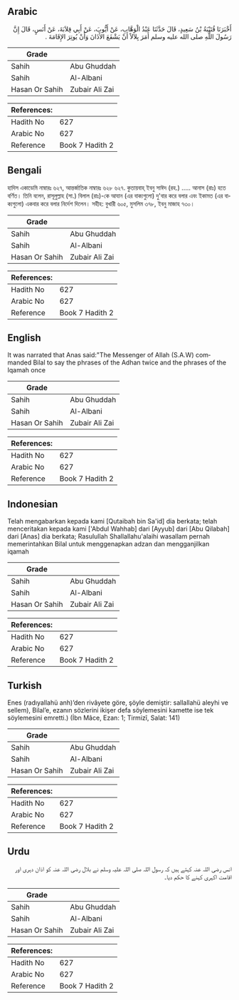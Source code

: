 ## Arabic


<div dir="rtl" lang="ar" style={{fontSize:'larger',backgroundColor:'#f8f9fa',padding:20}}>
أَخْبَرَنَا قُتَيْبَةُ بْنُ سَعِيدٍ، قَالَ حَدَّثَنَا عَبْدُ الْوَهَّابِ، عَنْ أَيُّوبَ، عَنْ أَبِي قِلاَبَةَ، عَنْ أَنَسٍ، قَالَ إِنَّ رَسُولَ اللَّهِ صلى الله عليه وسلم أَمَرَ بِلاَلاً أَنْ يَشْفَعَ الأَذَانَ وَأَنْ يُوتِرَ الإِقَامَةَ ‏.‏
</div>
<div style={{backgroundColor:'#f8f9fa',padding:20, marginBottom: 10}}><table> <thead> <tr> <th>Grade</th> <th></th> </tr> </thead> <tbody> <tr><td>Sahih</td><td>Abu Ghuddah</td></tr><tr><td>Sahih</td><td>Al-Albani</td></tr><tr><td>Hasan Or Sahih</td><td>Zubair Ali Zai</td></tr></tbody></table><table> <thead> <tr> <th>References:</th> <th></th> </tr> </thead> <tbody><tr><td>Hadith No</td><td>627</td></tr><tr><td>Arabic No</td><td>627</td></tr><tr><td>Reference</td><td>Book 7 Hadith 2</td></tr></tbody></table></div>

## Bengali


<div dir="ltr" lang="bn" style={{fontSize:'larger',backgroundColor:'#f8f9fa',padding:20}}>
হাদিস একাডেমি নাম্বারঃ ৬২৭, আন্তর্জাতিক নাম্বারঃ ৬২৮ ৬২৭. কুতায়বাহ্ ইবনু সাঈদ (রহ.) ..... আনাস (রাঃ) হতে বর্ণিত। তিনি বলেন, রাসূলুল্লাহ (সা.) বিলাল (রাঃ)-কে আযান (এর বাক্যগুলো) দু'বার করে বলার এবং ইকামত (এর বাক্যগুলো) একবার করে বলার নির্দেশ দিলেন। সহীহ: বুখারী ৬০৫, মুসলিম ৩৭৮, ইবনু মাজাহ ৭৩০।
</div>
<div style={{backgroundColor:'#f8f9fa',padding:20, marginBottom: 10}}><table> <thead> <tr> <th>Grade</th> <th></th> </tr> </thead> <tbody> <tr><td>Sahih</td><td>Abu Ghuddah</td></tr><tr><td>Sahih</td><td>Al-Albani</td></tr><tr><td>Hasan Or Sahih</td><td>Zubair Ali Zai</td></tr></tbody></table><table> <thead> <tr> <th>References:</th> <th></th> </tr> </thead> <tbody><tr><td>Hadith No</td><td>627</td></tr><tr><td>Arabic No</td><td>627</td></tr><tr><td>Reference</td><td>Book 7 Hadith 2</td></tr></tbody></table></div>

## English


<div dir="ltr" lang="en" style={{fontSize:'larger',backgroundColor:'#f8f9fa',padding:20}}>
It was narrated that Anas said:"The Messenger of Allah (S.A.W) commanded Bilal to say the phrases of the Adhan twice and the phrases of the Iqamah once
</div>
<div style={{backgroundColor:'#f8f9fa',padding:20, marginBottom: 10}}><table> <thead> <tr> <th>Grade</th> <th></th> </tr> </thead> <tbody> <tr><td>Sahih</td><td>Abu Ghuddah</td></tr><tr><td>Sahih</td><td>Al-Albani</td></tr><tr><td>Hasan Or Sahih</td><td>Zubair Ali Zai</td></tr></tbody></table><table> <thead> <tr> <th>References:</th> <th></th> </tr> </thead> <tbody><tr><td>Hadith No</td><td>627</td></tr><tr><td>Arabic No</td><td>627</td></tr><tr><td>Reference</td><td>Book 7 Hadith 2</td></tr></tbody></table></div>

## Indonesian


<div dir="ltr" lang="id" style={{fontSize:'larger',backgroundColor:'#f8f9fa',padding:20}}>
Telah mengabarkan kepada kami [Qutaibah bin Sa'id] dia berkata; telah menceritakan kepada kami ['Abdul Wahhab] dari [Ayyub] dari [Abu Qilabah] dari [Anas] dia berkata; Rasulullah Shallallahu'alaihi wasallam pernah memerintahkan Bilal untuk menggenapkan adzan dan mengganjilkan iqamah
</div>
<div style={{backgroundColor:'#f8f9fa',padding:20, marginBottom: 10}}><table> <thead> <tr> <th>Grade</th> <th></th> </tr> </thead> <tbody> <tr><td>Sahih</td><td>Abu Ghuddah</td></tr><tr><td>Sahih</td><td>Al-Albani</td></tr><tr><td>Hasan Or Sahih</td><td>Zubair Ali Zai</td></tr></tbody></table><table> <thead> <tr> <th>References:</th> <th></th> </tr> </thead> <tbody><tr><td>Hadith No</td><td>627</td></tr><tr><td>Arabic No</td><td>627</td></tr><tr><td>Reference</td><td>Book 7 Hadith 2</td></tr></tbody></table></div>

## Turkish


<div dir="ltr" lang="tr" style={{fontSize:'larger',backgroundColor:'#f8f9fa',padding:20}}>
Enes (radıyallahü anh)’den rivâyete göre, şöyle demiştir: sallallahü aleyhi ve sellem), Bilal’e, ezanın sözlerini ikişer defa söylemesini kamette ise tek söylemesini emretti.) (İbn Mâce, Ezan: 1; Tirmizî, Salat: 141)
</div>
<div style={{backgroundColor:'#f8f9fa',padding:20, marginBottom: 10}}><table> <thead> <tr> <th>Grade</th> <th></th> </tr> </thead> <tbody> <tr><td>Sahih</td><td>Abu Ghuddah</td></tr><tr><td>Sahih</td><td>Al-Albani</td></tr><tr><td>Hasan Or Sahih</td><td>Zubair Ali Zai</td></tr></tbody></table><table> <thead> <tr> <th>References:</th> <th></th> </tr> </thead> <tbody><tr><td>Hadith No</td><td>627</td></tr><tr><td>Arabic No</td><td>627</td></tr><tr><td>Reference</td><td>Book 7 Hadith 2</td></tr></tbody></table></div>

## Urdu


<div dir="rtl" lang="ur" style={{fontSize:'larger',backgroundColor:'#f8f9fa',padding:20}}>
انس رضی اللہ عنہ کہتے ہیں کہ رسول اللہ صلی اللہ علیہ وسلم نے بلال رضی اللہ عنہ کو اذان دہری اور اقامت اکہری کہنے کا حکم دیا۔
</div>
<div style={{backgroundColor:'#f8f9fa',padding:20, marginBottom: 10}}><table> <thead> <tr> <th>Grade</th> <th></th> </tr> </thead> <tbody> <tr><td>Sahih</td><td>Abu Ghuddah</td></tr><tr><td>Sahih</td><td>Al-Albani</td></tr><tr><td>Hasan Or Sahih</td><td>Zubair Ali Zai</td></tr></tbody></table><table> <thead> <tr> <th>References:</th> <th></th> </tr> </thead> <tbody><tr><td>Hadith No</td><td>627</td></tr><tr><td>Arabic No</td><td>627</td></tr><tr><td>Reference</td><td>Book 7 Hadith 2</td></tr></tbody></table></div>